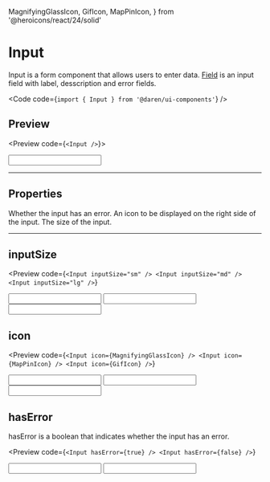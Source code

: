 
  MagnifyingGlassIcon,
  GifIcon,
  MapPinIcon,
} from '@heroicons/react/24/solid'

# Input

Input is a form component that allows users to enter data. [Field](/field) is an
input field with label, desscription and error fields.

<Code code={`import { Input } from '@daren/ui-components'`} />

## Preview

<Preview code={`<Input />`}>
  <div className="space-y-2">
    <Input />
  </div>
</Preview>

---

## Properties

<Properties>
  <Property name="hasError" type="boolean">
    Whether the input has an error.
  </Property>
  <Property name="icon" type="React.ReactElement">
    An icon to be displayed on the right side of the input.
  </Property>
  <Property name="inputSize" type={['sm' | 'md' | 'lg']}>
    The size of the input.
  </Property>
</Properties>

---

## inputSize

<Preview
  code={`<Input inputSize="sm" />
<Input inputSize="md" />
<Input inputSize="lg" />`}
>
  <div className="space-y-2">
    <Input inputSize="sm" />
    <Input inputSize="md" />
    <Input inputSize="lg" />
  </div>
</Preview>

## icon

<Preview
  code={`<Input icon={MagnifyingGlassIcon} />
<Input icon={MapPinIcon} />
<Input icon={GifIcon} />`}
>
  <div className="space-y-2">
    <Input icon={MagnifyingGlassIcon} />
    <Input icon={MapPinIcon} />
    <Input icon={GifIcon} />
  </div>
</Preview>

## hasError

hasError is a boolean that indicates whether the input has an error.

<Preview
  code={`<Input hasError={true} />
<Input hasError={false} />`}
>
  <div className="space-y-2">
    <Input hasError={true} />
    <Input hasError={false} />
  </div>
</Preview>
